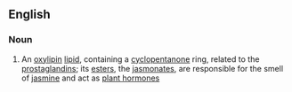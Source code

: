 ==English==

===Noun===
{{wikipedia}}
{{en-noun|head=[[jasmonic]] [[acid]]|-}}

#{{organic compound}} An [[oxylipin]] [[lipid]], containing a [[cyclopentanone]] ring, related to the [[prostaglandin]]s; its [[ester]]s, the [[jasmonate]]s, are responsible for the smell of [[jasmine]] and act as [[plant hormone]]s